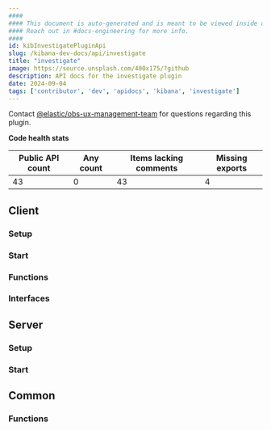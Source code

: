 ```yaml
---
####
#### This document is auto-generated and is meant to be viewed inside our experimental, new docs system.
#### Reach out in #docs-engineering for more info.
####
id: kibInvestigatePluginApi
slug: /kibana-dev-docs/api/investigate
title: "investigate"
image: https://source.unsplash.com/400x175/?github
description: API docs for the investigate plugin
date: 2024-09-04
tags: ['contributor', 'dev', 'apidocs', 'kibana', 'investigate']
---
```




Contact [@elastic/obs-ux-management-team](https://github.com/orgs/elastic/teams/obs-ux-management-team) for questions regarding this plugin.

**Code health stats**

| Public API count  | Any count | Items lacking comments | Missing exports |
|-------------------|-----------|------------------------|-----------------|
| 43 | 0 | 43 | 4 |

## Client

### Setup
<DocDefinitionList data={[investigateObj.client.setup]}/>

### Start
<DocDefinitionList data={[investigateObj.client.start]}/>

### Functions
<DocDefinitionList data={investigateObj.client.functions}/>

### Interfaces
<DocDefinitionList data={investigateObj.client.interfaces}/>

## Server

### Setup
<DocDefinitionList data={[investigateObj.server.setup]}/>

### Start
<DocDefinitionList data={[investigateObj.server.start]}/>

## Common

### Functions
<DocDefinitionList data={investigateObj.common.functions}/>

